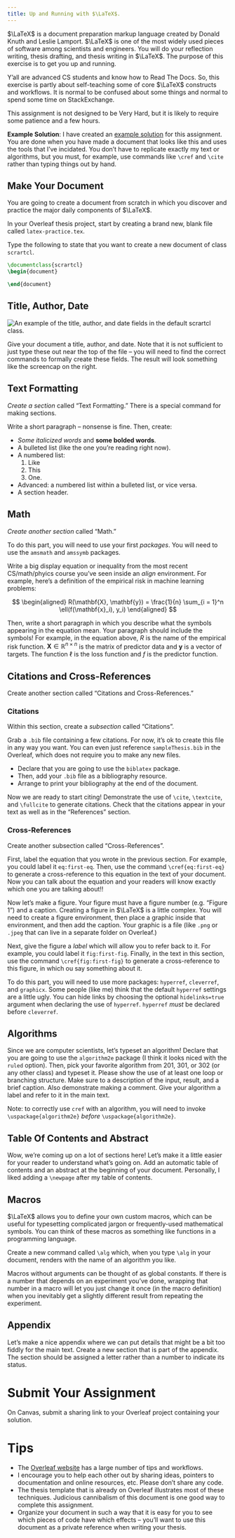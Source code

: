 ```yaml
---
title: Up and Running with $\LaTeX$.  
---
```


$\LaTeX$ is a document preparation markup language created by Donald Knuth and Leslie Lamport. $\LaTeX$ is one of the most widely used pieces of software among scientists and engineers. You will do your reflection writing, thesis drafting, and thesis writing in $\LaTeX$. The purpose of this exercise is to get you up and running.  

Y'all are advanced CS students and know how to Read The Docs. So, this exercise is partly about self-teaching some of core $\LaTeX$ constructs and workflows. It is normal to be confused about some things and normal to spend some time on StackExchange. 

This assignment is not designed to be Very Hard, but it is likely to require some patience and a few hours. 

**Example Solution**: I have created an [example solution](/assets/img/solutions/latex-practice-sol.pdf) for this assignment. You are done when you have made a document that looks like this and uses the tools that I've incidated. You don't have to replicate exactly my text or algorithms, but you must, for example, use commands like `\cref` and `\cite` rather than typing things out by hand. 

## Make Your Document

You are going to create a document from scratch in which you discover and practice the major daily components of $\LaTeX$. 

In your Overleaf thesis project, start by creating a brand new, blank file called `latex-practice.tex`. 

Type the following to state that you want to create a new document of class `scrartcl`.   

```latex
\documentclass{scrartcl}
\begin{document}

\end{document}
```

## Title, Author, Date

[![An example of the title, author, and date fields in the default `scrartcl` class.](../assets/img/tex-examples/title.jpg)]{.aside}

Give your document a title, author, and date. Note that it is not sufficient to just type these out near the top of the file -- you will need to find the correct commands to formally create these fields. The result will look something like the screencap on the right.  

## Text Formatting

*Create a section* called "Text Formatting." There is a special command for making sections. 

Write a short paragraph -- nonsense is fine. Then, create: 

- *Some italicized words* and **some bolded words**. 
- A bulleted list (like the one you're reading right now). 
- A numbered list: 
    1. Like
    2. This 
    3. One. 
- Advanced: a numbered list within a bulleted list, or vice versa. 
- A section header. 

## Math

*Create another section* called "Math." 

[To do this part, you will need to use your first *packages*. You will need to use the `amsmath` and `amssymb` packages.]{.aside}

Write a big display equation or inequality from the most recent CS/math/phyics course you've seen inside an *align* environment. For example, here's a definition of the empirical risk in machine learning problems: 

$$ 
\begin{aligned}
    R(\mathbf{X}, \mathbf{y}) = \frac{1}{n} \sum_{i = 1}^n \ell(f(\mathbf{x}_i), y_i)
\end{aligned}
$$

Then, write a short paragraph in which you describe what the symbols appearing in the equation mean. Your paragraph should include the symbols! For example, in the equation above, $R$ is the name of the empirical risk function. $\mathbf{X}\in \mathbb{R}^{n\times n}$ is the matrix of predictor data and $\mathbf{y}$ is a vector of targets. The function $\ell$ is the loss function and $f$ is the predictor function. 

## Citations and Cross-References

Create another section called "Citations and Cross-References."

### Citations

Within this section, create a *subsection* called "Citations".

Grab a `.bib` file containing a few citations. For now, it's ok to create this file in any way you want. You can even just reference `sampleThesis.bib` in the Overleaf, which does not require you to make any new files.

- Declare that you are going to use the `biblatex` package. 
- Then, add your `.bib` file as a bibliography resource. 
- Arrange to print your bibliography at the end of the document. 

Now we are ready to start citing! Demonstrate the use of `\cite`, `\textcite`, and `\fullcite` to generate citations. Check that the citations appear in your text as well as in the "References" section. 

### Cross-References

Create another subsection called "Cross-References".

First, label the equation that you wrote in the previous section. For example, you could label it `eq:first-eq`. Then, use the command `\cref{eq:first-eq}` to generate a cross-reference to this equation in the text of your document. Now you can talk about the equation and your readers will know exactly which one you are talking about!! 

Now let's make a figure. Your figure must have a figure number (e.g. "Figure 1") and a caption. [Creating a figure in $\LaTeX$ is a little complex. You will need to create a figure environment, then place a graphic inside that environment, and then add the caption. Your graphic is a file (like `.png` or `.jpeg` that can live in a separate folder on Overleaf.)]{.aside} 

Next, give the figure a *label* which will allow you to refer back to it. For example, you could label it `fig:first-fig`. Finally, in the text in this section, use the command `\cref{fig:first-fig}` to generate a cross-reference to this figure, in which ou say something about it. 

[To do this part, you will need to use more packages: `hyperref`, `cleverref`, and `graphicx`. Some people (like me) think that the default `hyperref` settings are a little ugly. You can hide links by choosing the optional `hidelinks=true` argument when declaring the use of `hyperref`. `hyperref` *must* be declared before `cleverref`.]{.aside}

## Algorithms

Since we are computer scientists, let's typeset an algorithm! Declare that you are going to use the `algorithm2e` package (I think it looks niced with the `ruled` option). Then, pick your favorite algorithm from 201, 301, or 302 (or any other class) and typeset it. Please show the use of at least one loop or branching structure. Make sure to a description of the input, result, and a brief caption. Also demonstrate making a comment. Give your algorithm a label and refer to it in the main text. 

Note: to correctly use `cref` with an algorithm, you will need to invoke `\uspackage{algorithm2e}` *before* `\uspackage{algorithm2e}`.  





## Table Of Contents and Abstract

Wow, we're coming up on a lot of sections here! Let's make it a little easier for your reader to understand what's going on. Add an automatic table of contents and an abstract at the beginning of your document. Personally, I liked adding a `\newpage` after my table of contents. 

## Macros

$\LaTeX$ allows you to define your own custom macros, which can be useful for typesetting complicated jargon or frequently-used mathematical symbols. You can think of these macros as something like functions in a programming language. 

Create a new command called `\alg` which, when you type `\alg` in your document, renders with the name of an algorithm you like. 

Macros without arguments can be thought of as global constants. If there is a number that depends on an experiment you've done, wrapping that number in a macro will let you just change it once (in the macro definition) when you inevitably get a slightly different result from repeating the experiment. 


## Appendix

Let's make a nice appendix where we can put details that might be a bit too fiddly for the main text. Create a new section that is part of the appendix. The section should be assigned a letter rather than a number to indicate its status. 

# Submit Your Assignment

On Canvas, submit a sharing link to your Overleaf project containing your solution.     












# Tips

- The [Overleaf website](https://www.overleaf.com/learn/latex/Tutorials) has a large number of tips and workflows. 
- I encourage you to help each other out by sharing ideas, pointers to documentation and online resources, etc. Please don't share any code. 
- The thesis template that is already on Overleaf illustrates most of these techniques. Judicious cannibalism of this document is one good way to complete this assignment. 
- Organize your document in such a way that it is easy for you to see which pieces of code have which effects -- you'll want to use this document as a private reference when writing your thesis. 

